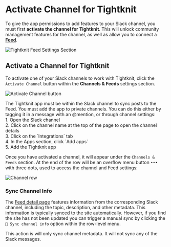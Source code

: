 
# Activate Channel for Tightknit

To give the app permissions to add features to your Slack channel, you must first **activate the channel for Tightknit**. This will unlock community management features for the channel, as well as allow you to connect a **[Feed](/channels-and-feeds/create-feed)**.

![Tightknit Feed Settings Section](/channels-and-feeds/channel-and-feed-settings.png)

## Activate a Channel for Tightknit

To activate one of your Slack channels to work with Tightknit, click the `Activate Channel` button within the **Channels & Feeds** settings section.

![Activate Channel button](/channels-and-feeds/activate-channel-button.png)

<Callout type="info">
  The Tightknit app must be within the Slack channel to sync posts to the Feed.
  You must add the app to private channels. You can do this either by tagging it
  in a message with an @mention, or through channel settings:
  <br /> 1. Open the Slack channel <br /> 2. Click on the channel name at the top
  of the page to open the channel details <br /> 3. Click on the `Integrations` tab
  <br /> 4. In the Apps section, click `Add apps` <br /> 5. Add the Tightknit
  app
</Callout>

Once you have activated a channel, it will appear under the `Channels & Feeds` section. At the end of the row will be an overflow menu button `•••` with three dots, used to access the channel and Feed settings:

![Channel row](/channels-and-feeds/channel-row.png)

### Sync Channel Info

The [Feed detail page](companion-site/pages/feed) features information from the corresponding Slack channel, including the topic, description, and other metadata. This information is typically synced to the site automatically. However, if you find the site has not been updated you can trigger a manual sync by clicking the `🔄 Sync channel info` option within the row-level menu.

This action is will only sync channel metadata. It will not sync any of the Slack messages.
